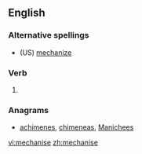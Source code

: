 ==English==

===Alternative spellings===
* (US) [[mechanize]]

===Verb===
{{en-verb|mechanises|mechanising|mechanised|mechanised}}

# {{British}} {{alternative spelling of|[[mechanize]]}}

===Anagrams===
* [[achimenes#English|achimenes]], [[chimeneas#English|chimeneas]], [[Manichees#English|Manichees]]

[[vi:mechanise]]
[[zh:mechanise]]